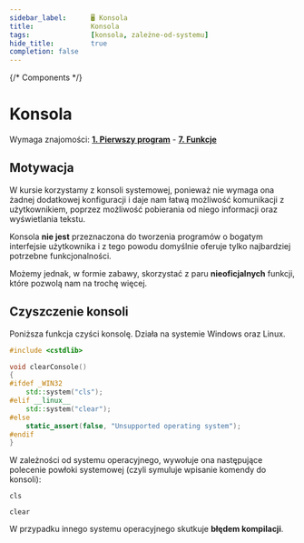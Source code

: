 ```yaml
---
sidebar_label:		🖥 Konsola
title:				Konsola
tags:				[konsola, zależne-od-systemu]
hide_title:			true
completion: false
---
```


{/* Components */}

# Konsola

Wymaga znajomości: [**1. Pierwszy program**](../../first-program) - [**7. Funkcje**](../../functions)

## Motywacja

W kursie korzystamy z konsoli systemowej, ponieważ nie wymaga ona
żadnej dodatkowej konfiguracji i daje nam łatwą możliwość
komunikacji z użytkownikiem, poprzez możliwość pobierania od niego informacji
oraz wyświetlania tekstu.

Konsola **nie jest** przeznaczona do tworzenia programów o bogatym
interfejsie użytkownika i z tego powodu domyślnie oferuje tylko
najbardziej potrzebne funkcjonalności.

Możemy jednak, w formie zabawy, skorzystać z paru **nieoficjalnych**
funkcji, które pozwolą nam na trochę więcej.

## Czyszczenie konsoli

Poniższa funkcja czyści konsolę. Działa na systemie Windows oraz Linux.

```cpp
#include <cstdlib>

void clearConsole()
{
#ifdef _WIN32
	std::system("cls");
#elif __linux__
	std::system("clear");
#else
	static_assert(false, "Unsupported operating system");
#endif
}
```

W zależności od systemu operacyjnego, wywołuje ona następujące
polecenie powłoki systemowej (czyli symuluje wpisanie komendy do konsoli):

<Tabs>
<TabItem value="windows" label="Windows" default>

```shell
cls
```

</TabItem>
<TabItem value="linux" label="Linux">

```shell
clear
```

</TabItem>
</Tabs>

W przypadku innego systemu operacyjnego skutkuje **błędem kompilacji**.